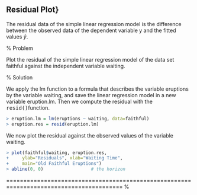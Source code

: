 


## Residual Plot}

The residual data of the simple linear regression model is the difference between the observed data of the dependent variable y and the fitted values $\hat{y}$.
 

% Problem
 
Plot the residual of the simple linear regression model of the data set faithful against the independent variable waiting.
 


% Solution
 
We apply the lm function to a formula that describes the variable eruptions by the variable waiting, and save the linear regression model in a new variable eruption.lm. Then we compute the residual with the <tt>resid()</tt>function.

 

```r
> eruption.lm = lm(eruptions ~ waiting, data=faithful) 
> eruption.res = resid(eruption.lm) 
```


We now plot the residual against the observed values of the variable waiting. 

```r

> plot(faithful$waiting, eruption.res, 
+     ylab="Residuals", xlab="Waiting Time", 
+     main="Old Faithful Eruptions") 
> abline(0, 0)                  # the horizon 
```


\begin{figure}[h!]
\centering
\includegraphics[width=0.99\linewidth]{oldfaithfulresiduals}
\caption{}
\label{fig:oldfaithfulresiduals}
\end{figure}

======================================================================================== %
